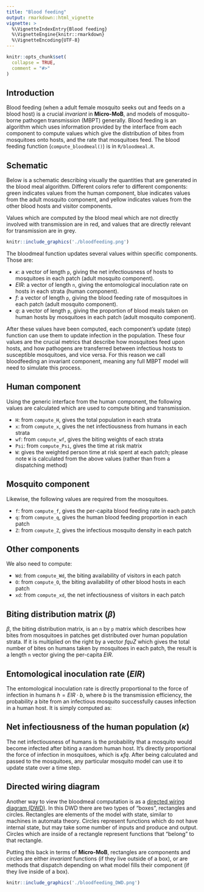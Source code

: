 ```yaml
---
title: "Blood feeding"
output: rmarkdown::html_vignette
vignette: >
  %\VignetteIndexEntry{Blood feeding}
  %\VignetteEngine{knitr::rmarkdown}
  %\VignetteEncoding{UTF-8}
---
```


```r
knitr::opts_chunk$set(
  collapse = TRUE,
  comment = "#>"
)
```

## Introduction

Blood feeding (when a adult female mosquito seeks out and feeds on a blood host) is a crucial
_invariant_ in **Micro-MoB**, and models of mosquito-borne pathogen transmission (MBPT) generally.
Blood feeding is an algorithm which uses information provided by the 
interface from each component to compute values which give the distribution of bites
from mosquitoes onto hosts, and the rate that mosquitoes feed. The blood feeding
function (`compute_bloodmeal()`) is in `R/bloodmeal.R`.

## Schematic

Below is a schematic describing visually the quantities that are generated in the blood meal algorithm.
Different colors refer to different components: green indicates values from the human component, blue indicates
values from the adult mosquito component, and yellow indicates values from the other blood hosts and visitor
components.

Values which are computed by the blood meal which are not directly involved with
transmission are in red, and values that are directly relevant for transmission are in grey.

```r
knitr::include_graphics('./bloodfeeding.png')
```

The bloodmeal function updates several values within specific components. Those are:

  * $\kappa$: a vector of length `p`, giving the net infectiousness of hosts to mosquitoes in each patch (adult mosquito component).
  * $EIR$: a vector of length `n`, giving the entomological inoculation rate on hosts in each strata (human component).
  * $f$: a vector of length `p`, giving the blood feeding rate of mosquitoes in each patch (adult mosquito component).
  * $q$: a vector of length `p`, giving the proportion of blood meals taken on human hosts by mosquitoes in each patch (adult mosquito component).
  
After these values have been computed, each component's update (step) function
can use them to update infection in the population. These four values are the crucial
metrics that describe how mosquitoes feed upon hosts, and how pathogens are transferred
between infectious hosts to susceptible mosquitoes, and vice versa. For this reason we call
bloodfeeding an invariant component, meaning any full MBPT model will need to simulate this process. 

## Human component

Using the generic interface from the human component, the following values are calculated
which are used to compute biting and transmission.

  * `H`: from `compute_H`, gives the total population in each strata
  * `x`: from `compute_x`, gives the net infectiousness from humans in each strata
  * `wf`: from `compute_wf`, gives the biting weights of each strata
  * `Psi`: from `compute_Psi`, gives the time at risk matrix
  * `W`: gives the weighted person time at risk spent at each patch; please
  note `W` is calculated from the above values (rather than from a dispatching method)
  
## Mosquito component

Likewise, the following values are required from the mosquitoes.

  * `f`: from `compute_f`, gives the per-capita blood feeding rate in each patch
  * `q`: from `compute_q`, gives the human blood feeding proportion in each patch
  * `Z`: from `compute_Z`, gives the infectious mosquito density in each patch
  
## Other components

We also need to compute:

  * `Wd`: from `compute_Wd`, the biting availability of visitors in each patch
  * `O`: from `compute_O`, the biting availability of other blood hosts in each patch
  * `xd`: from `compute_xd`, the net infectiousness of visitors in each patch

## Biting distribution matrix ($\beta$)

$\beta$, the biting distribution matrix, is an `n` by `p` matrix which describes how bites
from mosquitoes in patches get distributed over human population strata. If it is multiplied 
on the right by a vector $fq \upsilon Z$ which gives the total number of bites on humans taken
by mosquitoes in each patch, the result is a length `n` vector giving the per-capita $EIR$.

\begin{equation}
\beta_{n\times p} = \mbox{diag}(w_{f}) \cdot \Psi \cdot \mbox{diag}(1/W) \\
\end{equation}

## Entomological inoculation rate ($EIR$)

The entomological inoculation rate is directly proportional to the force of infection in humans $h = EIR \cdot b$,
where $b$ is the transmission efficiency, the probability a bite from an infectious mosquito successfully
causes infection in a human host. It is simply computed as:

\begin{equation}
EIR_{n\times 1} = \beta \cdot fq\upsilon Z
\end{equation}

## Net infectiousness of the human population ($\kappa$)

The net infectiousness of humans is the probability that a mosquito would become infected
after biting a random human host. It's directly proportional the force of infection in mosquitoes,
which is $\kappa fq$. After being calculated and passed to the mosquitoes, any particular
mosquito model can use it to update state over a time step.

\begin{equation}
\kappa_{p\times 1} = \upsilon \cdot (\beta^{\top} \cdot xH) + (1 - \upsilon) x_{\delta}
\end{equation}

## Directed wiring diagram

Another way to view the bloodmeal computation is as a [directed wiring diagram (DWD)](https://www.algebraicjulia.org/blog/post/2021/01/machines/).
In this DWD there are two types of "boxes", rectangles and circles. Rectangles are elements of the model with state, similar to machines in automata theory. Circles represent functions which do not have internal state, but may take some number of inputs and produce
and output. Circles which are inside of a rectangle represent functions that "belong" to that rectangle.

Putting this back in terms of **Micro-MoB**, rectangles are components and circles are either _invariant_ functions
(if they live outside of a box), or are methods that dispatch depending on what model fills their component (if
they live inside of a box).

```r
knitr::include_graphics('./bloodfeeding_DWD.png')
```

